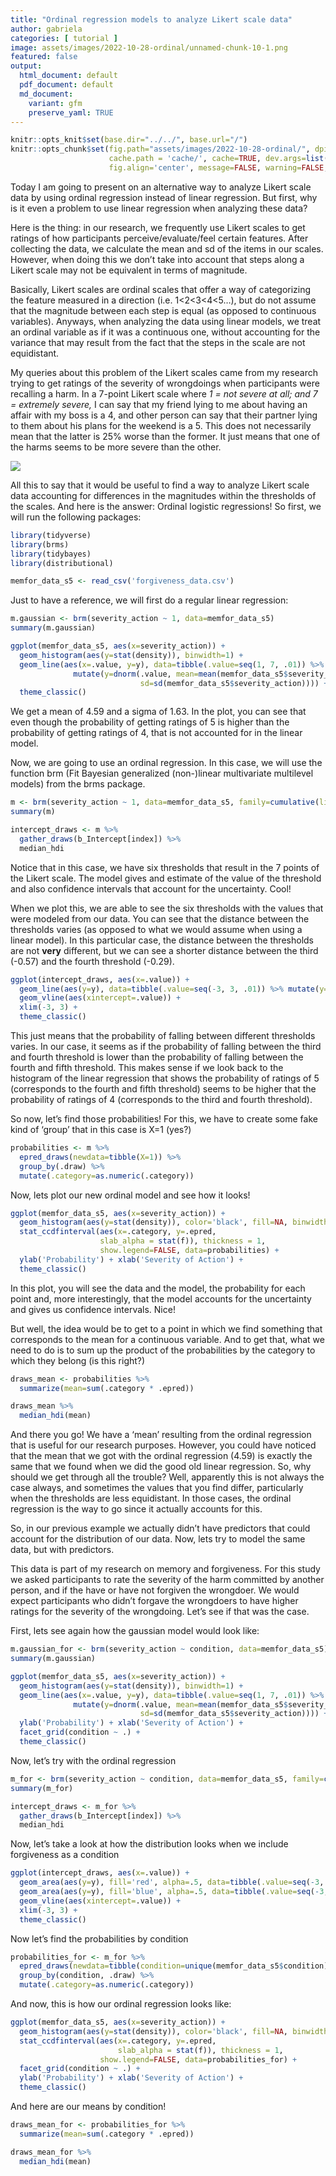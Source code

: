 ```yaml
---
title: "Ordinal regression models to analyze Likert scale data"
author: gabriela
categories: [ tutorial ]
image: assets/images/2022-10-28-ordinal/unnamed-chunk-10-1.png
featured: false
output:
  html_document: default
  pdf_document: default
  md_document:
    variant: gfm
    preserve_yaml: TRUE
---
```


```r
knitr::opts_knit$set(base.dir="../../", base.url="/")
knitr::opts_chunk$set(fig.path="assets/images/2022-10-28-ordinal/", dpi = 600,
                      cache.path = 'cache/', cache=TRUE, dev.args=list(png=list(type="cairo")),
                      fig.align='center', message=FALSE, warning=FALSE, echo=TRUE, results='hold')
```


Today I am going to present on an alternative way to analyze Likert scale data by using ordinal regression instead of linear regression. But first, why is it even a problem to use linear regression when analyzing these data?

Here is the thing: in our research, we frequently use Likert scales to get ratings of how participants perceive/evaluate/feel certain features. After collecting the data, we calculate the mean and sd of the items in our scales. However, when doing this we don't take into account that steps along a Likert scale may not be equivalent in terms of magnitude.

Basically, Likert scales are ordinal scales that offer a way of categorizing the feature measured in a direction (i.e. 1\<2\<3\<4\<5...), but do not assume that the magnitude between each step is equal (as opposed to continuous variables). Anyways, when analyzing the data using linear models, we treat an ordinal variable as if it was a continuous one, without accounting for the variance that may result from the fact that the steps in the scale are not equidistant.

My queries about this problem of the Likert scales came from my research trying to get ratings of the severity of wrongdoings when participants were recalling a harm. In a 7-point Likert scale where *1 = not severe at all; and 7 = extremely severe,* I can say that my friend lying to me about having an affair with my boss is a 4, and other person can say that their partner lying to them about his plans for the weekend is a 5. This does not necessarily mean that the latter is 25% worse than the former. It just means that one of the harms seems to be more severe than the other.

![](../assets/images/2022-10-28-ordinal/likert.png)

All this to say that it would be useful to find a way to analyze Likert scale data accounting for differences in the magnitudes within the thresholds of the scales. And here is the answer: Ordinal logistic regressions! So first, we will run the following packages:

```r
library(tidyverse)
library(brms)
library(tidybayes)
library(distributional)

memfor_data_s5 <- read_csv('forgiveness_data.csv')
```

Just to have a reference, we will first do a regular linear regression:

```r
m.gaussian <- brm(severity_action ~ 1, data=memfor_data_s5)
summary(m.gaussian)

ggplot(memfor_data_s5, aes(x=severity_action)) +
  geom_histogram(aes(y=stat(density)), binwidth=1) +
  geom_line(aes(x=.value, y=y), data=tibble(.value=seq(1, 7, .01)) %>% 
              mutate(y=dnorm(.value, mean=mean(memfor_data_s5$severity_action),
                             sd=sd(memfor_data_s5$severity_action)))) +
  theme_classic()
```

We get a mean of 4.59 and a sigma of 1.63. In the plot, you can see that even though the probability of getting ratings of 5 is higher than the probability of getting ratings of 4, that is not accounted for in the linear model.

Now, we are going to use an ordinal regression. In this case, we will use the function brm (Fit Bayesian generalized (non-)linear multivariate multilevel models) from the brms package.

```r
m <- brm(severity_action ~ 1, data=memfor_data_s5, family=cumulative(link='probit'), cores=4)
summary(m)

intercept_draws <- m %>%
  gather_draws(b_Intercept[index]) %>%
  median_hdi
```

Notice that in this case, we have six thresholds that result in the 7 points of the Likert scale. The model gives and estimate of the value of the threshold and also confidence intervals that account for the uncertainty. Cool!

When we plot this, we are able to see the six thresholds with the values that were modeled from our data. You can see that the distance between the thresholds varies (as opposed to what we would assume when using a linear model). In this particular case, the distance between the thresholds are not **very** different, but we can see a shorter distance between the third (-0.57) and the fourth threshold (-0.29).

```r
ggplot(intercept_draws, aes(x=.value)) +
  geom_line(aes(y=y), data=tibble(.value=seq(-3, 3, .01)) %>% mutate(y=dnorm(.value))) +
  geom_vline(aes(xintercept=.value)) +
  xlim(-3, 3) +
  theme_classic()
```

This just means that the probability of falling between different thresholds varies. In our case, it seems as if the probability of falling between the third and fourth threshold is lower than the probability of falling between the fourth and fifth threshold. This makes sense if we look back to the histogram of the linear regression that shows the probability of ratings of 5 (corresponds to the fourth and fifth threshold) seems to be higher that the probability of ratings of 4 (corresponds to the third and fourth threshold).

So now, let's find those probabilities! For this, we have to create some fake kind of 'group' that in this case is X=1 (yes?)

```r
probabilities <- m %>%
  epred_draws(newdata=tibble(X=1)) %>%
  group_by(.draw) %>%
  mutate(.category=as.numeric(.category))
```

Now, lets plot our new ordinal model and see how it looks!

```r
ggplot(memfor_data_s5, aes(x=severity_action)) +
  geom_histogram(aes(y=stat(density)), color='black', fill=NA, binwidth=1) +
  stat_ccdfinterval(aes(x=.category, y=.epred, 
                    slab_alpha = stat(f)), thickness = 1,
                    show.legend=FALSE, data=probabilities) +
  ylab('Probability') + xlab('Severity of Action') +
  theme_classic()
```

In this plot, you will see the data and the model, the probability for each point and, more interestingly, that the model accounts for the uncertainty and gives us confidence intervals. Nice!

But well, the idea would be to get to a point in which we find something that corresponds to the mean for a continuous variable. And to get that, what we need to do is to sum up the product of the probabilities by the category to which they belong (is this right?)

```r
draws_mean <- probabilities %>%
  summarize(mean=sum(.category * .epred))

draws_mean %>%
  median_hdi(mean)
```

And there you go! We have a 'mean' resulting from the ordinal regression that is useful for our research purposes. However, you could have noticed that the mean that we got with the ordinal regression (4.59) is exactly the same that we found when we did the good old linear regression. So, why should we get through all the trouble? Well, apparently this is not always the case always, and sometimes the values that you find differ, particularly when the thresholds are less equidistant. In those cases, the ordinal regression is the way to go since it actually accounts for this.

So, in our previous example we actually didn't have predictors that could account for the distribution of our data. Now, lets try to model the same data, but with predictors.

This data is part of my research on memory and forgiveness. For this study we asked participants to rate the severity of the harm committed by another person, and if the have or have not forgiven the wrongdoer. We would expect participants who didn't forgave the wrongdoers to have higher ratings for the severity of the wrongdoing. Let's see if that was the case.

First, lets see again how the gaussian model would look like:

```r
m.gaussian_for <- brm(severity_action ~ condition, data=memfor_data_s5)
summary(m.gaussian)

ggplot(memfor_data_s5, aes(x=severity_action)) +
  geom_histogram(aes(y=stat(density)), binwidth=1) +
  geom_line(aes(x=.value, y=y), data=tibble(.value=seq(1, 7, .01)) %>% 
              mutate(y=dnorm(.value, mean=mean(memfor_data_s5$severity_action),
                             sd=sd(memfor_data_s5$severity_action)))) +
  ylab('Probability') + xlab('Severity of Action') +
  facet_grid(condition ~ .) +
  theme_classic()
```

Now, let's try with the ordinal regression

```r
m_for <- brm(severity_action ~ condition, data=memfor_data_s5, family=cumulative(link='probit'), cores=4)
summary(m_for)

intercept_draws <- m_for %>%
  gather_draws(b_Intercept[index]) %>%
  median_hdi
```

Now, let's take a look at how the distribution looks when we include forgiveness as a condition

```r
ggplot(intercept_draws, aes(x=.value)) +
  geom_area(aes(y=y), fill='red', alpha=.5, data=tibble(.value=seq(-3, 3, .01)) %>% mutate(y=dnorm(.value))) +
  geom_area(aes(y=y), fill='blue', alpha=.5, data=tibble(.value=seq(-3, 3, .01)) %>% mutate(y=dnorm(.value, mean=0.54))) +
  geom_vline(aes(xintercept=.value)) +
  xlim(-3, 3) +
  theme_classic()
```

Now let's find the probabilities by condition

```r
probabilities_for <- m_for %>%
  epred_draws(newdata=tibble(condition=unique(memfor_data_s5$condition))) %>%
  group_by(condition, .draw) %>%
  mutate(.category=as.numeric(.category))
```

And now, this is how our ordinal regression looks like:

```r
ggplot(memfor_data_s5, aes(x=severity_action)) +
  geom_histogram(aes(y=stat(density)), color='black', fill=NA, binwidth=1) +
  stat_ccdfinterval(aes(x=.category, y=.epred, 
                        slab_alpha = stat(f)), thickness = 1,
                    show.legend=FALSE, data=probabilities_for) +
  facet_grid(condition ~ .) +
  ylab('Probability') + xlab('Severity of Action') +
  theme_classic()
```

And here are our means by condition!

```r
draws_mean_for <- probabilities_for %>%
  summarize(mean=sum(.category * .epred))

draws_mean_for %>%
  median_hdi(mean)
```
